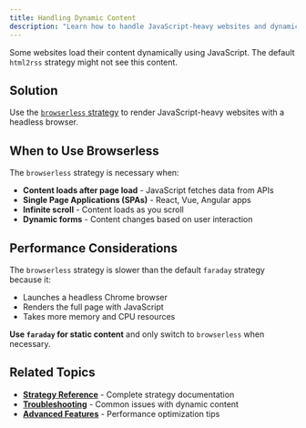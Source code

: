 ```yaml
---
title: Handling Dynamic Content
description: "Learn how to handle JavaScript-heavy websites and dynamic content with html2rss. Use browserless strategy for sites that load content dynamically."
---
```


Some websites load their content dynamically using JavaScript. The default `html2rss` strategy might not see this content.

## Solution

Use the [`browserless` strategy](/ruby-gem/reference/strategy) to render JavaScript-heavy websites with a headless browser.

## When to Use Browserless

The `browserless` strategy is necessary when:

- **Content loads after page load** - JavaScript fetches data from APIs
- **Single Page Applications (SPAs)** - React, Vue, Angular apps
- **Infinite scroll** - Content loads as you scroll
- **Dynamic forms** - Content changes based on user interaction

## Performance Considerations

The `browserless` strategy is slower than the default `faraday` strategy because it:

- Launches a headless Chrome browser
- Renders the full page with JavaScript
- Takes more memory and CPU resources

**Use `faraday` for static content** and only switch to `browserless` when necessary.

## Related Topics

- **[Strategy Reference](/ruby-gem/reference/strategy)** - Complete strategy documentation
- **[Troubleshooting](/support/troubleshooting)** - Common issues with dynamic content
- **[Advanced Features](/ruby-gem/how-to/advanced-features/)** - Performance optimization tips
